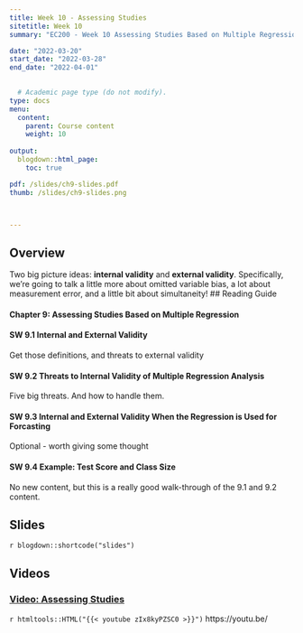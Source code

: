 ```yaml
---
title: Week 10 - Assessing Studies
sitetitle: Week 10
summary: "EC200 - Week 10 Assessing Studies Based on Multiple Regression (CH9)"

date: "2022-03-20"
start_date: "2022-03-28"
end_date: "2022-04-01"

  
  # Academic page type (do not modify).
type: docs
menu:
  content:
    parent: Course content
    weight: 10
    
output:
  blogdown::html_page:
    toc: true

pdf: /slides/ch9-slides.pdf
thumb: /slides/ch9-slides.png



---
```


## Overview

Two big picture ideas: **internal validity** and **external validity**. Specifically, we're going to talk a little more about omitted variable bias, a lot about measurement error, and a little bit about simultaneity! 
## Reading Guide

#### **Chapter 9: Assessing Studies Based on Multiple Regression**

#### **SW 9.1** Internal and External Validity 

Get those definitions, and threats to external validity 

#### **SW 9.2** Threats to Internal Validity of Multiple Regression Analysis 

Five big threats. And how to handle them. 

#### **SW 9.3** Internal and External Validity When the Regression is Used for Forcasting

Optional  - worth giving some thought 


#### **SW 9.4** Example: Test Score and Class Size

No new content, but this is a really good walk-through of the 9.1 and 9.2 content. 


## Slides

`r blogdown::shortcode("slides")`

## Videos


### [Video: Assessing Studies](https://youtu.be/zIx8kyPZSC0 )
`r htmltools::HTML("{{< youtube zIx8kyPZSC0 >}}")`
https://youtu.be/ 
<!-- ### [Class Video](https://streaming.uvm.edu/media/embed/iM9eQzi/)  -->

<!-- *You need to use your netid to log in - let me know if you have issues* -->


<!--  <iframe src="https://streaming.uvm.edu/media/embed/iM9eQzi/" width="640" height="480" frameborder="0" allowfullscreen></iframe> -->

